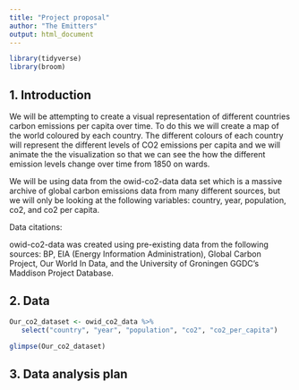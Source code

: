 ```yaml
---
title: "Project proposal"
author: "The Emitters"
output: html_document
--- 
```


```r
library(tidyverse)
library(broom)
```

## 1. Introduction

We will be attempting to create a visual representation of different countries carbon emissions per capita over time. To do this we will create a map of the world coloured by each country. The different colours of each country will represent the different levels of CO2 emissions per capita and we will animate the the visualization so that we can see the how the different emission levels change over time from 1850 on wards.

We will be using data from the owid-co2-data data set which is a massive archive of global carbon emissions data from many different sources, but we will only be looking at the following variables: country, year, population, co2, and co2 per capita.

Data citations:

owid-co2-data was created using pre-existing data from the following sources: 
BP, EIA (Energy Information Administration), Global Carbon Project, Our World In Data, and the University of Groningen GGDC's Maddison Project Database.


## 2. Data

```r
Our_co2_dataset <- owid_co2_data %>% 
   select("country", "year", "population", "co2", "co2_per_capita")
```
```r
glimpse(Our_co2_dataset)
```


## 3. Data analysis plan




